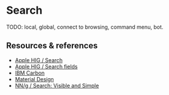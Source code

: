 
<Meta title="Compositions/Search" />

# Search

TODO: local, global, connect to browsing, command menu, bot.

## Resources & references

- [Apple HIG / Search](https://developer.apple.com/design/human-interface-guidelines/searching)
- [Apple HIG / Search fields](https://developer.apple.com/design/human-interface-guidelines/search-fields)
- [IBM Carbon](https://carbondesignsystem.com/components/search/usage/)
- [Material Design](https://m3.material.io/components/search/overview)
- [NN/g / Search: Visible and Simple](https://www.nngroup.com/articles/search-visible-and-simple/)